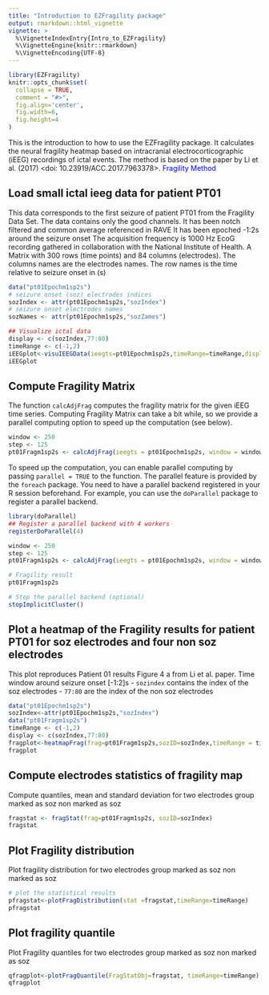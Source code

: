 ```yaml
---
title: "Introduction to EZFragility package"
output: rmarkdown::html_vignette
vignette: >
  %\VignetteIndexEntry{Intro_to_EZFragility}
  %\VignetteEngine{knitr::rmarkdown}
  %\VignetteEncoding{UTF-8}
---
```


```r
library(EZFragility)
knitr::opts_chunk$set(
  collapse = TRUE,
  comment = "#>",
  fig.align='center',
  fig.width=6,
  fig.height=4
)
```

This is the introduction to how to use the EZFragility package.
It calculates the neural fragility heatmap based on intracranial electrocorticographic (iEEG) recordings of ictal events.
The method is based on the paper by Li et al. (2017) <doi: 10.23919/ACC.2017.7963378>.
<a href="https://ieeexplore.ieee.org/document/7963378" style="color:blue; text-decoration:none;"> Fragility Method</a>

## Load small ictal ieeg data for patient PT01

This data corresponds to the first seizure of patient PT01 from the Fragility Data Set. The data contains only the good channels. It has been notch filtered and common average referenced in RAVE It has been epoched -1:2s around the seizure onset The acquisition frequency is 1000 Hz EcoG recording gathered in collaboration with the National Institute of Health. A Matrix with 300 rows (time points) and 84 columns (electrodes). The columns names are the electrodes names. The row names is the time relative to seizure onset in (s)


```r
data("pt01Epochm1sp2s")
# seizure onset (soz) electrodes indices
sozIndex <- attr(pt01Epochm1sp2s,"sozIndex")
# seizure onset electrodes names
sozNames <- attr(pt01Epochm1sp2s,"sozZames")

## Visualize ictal data
display <- c(sozIndex,77:80)
timeRange <- c(-1,2)
iEEGplot<-visuIEEGData(ieegts=pt01Epochm1sp2s,timeRange=timeRange,display=display)
iEEGplot
```


## Compute Fragility Matrix
The function `calcAdjFrag` computes the fragility matrix for the given iEEG time series. Computing Fragility Matrix can take a bit while, so we provide a parallel computing option to speed up the computation (see below).
```r
window <- 250
step <- 125
pt01Fragm1sp2s <- calcAdjFrag(ieegts = pt01Epochm1sp2s, window = window, step = step)
```

To speed up the computation, you can enable parallel computing by passing `parallel = TRUE` to the function. The parallel feature is provided by the `foreach` package. You need to have a parallel backend registered in your R session beforehand. For example, you can use the `doParallel` package to register a parallel backend.
```r
library(doParallel)
## Register a parallel backend with 4 workers
registerDoParallel(4)

window <- 250
step <- 125
pt01Fragm1sp2s <- calcAdjFrag(ieegts = pt01Epochm1sp2s, window = window, step = step, parallel = TRUE)

# Fragility result
pt01Fragm1sp2s

# Stop the parallel backend (optional)
stopImplicitCluster()
```


## Plot a heatmap of the Fragility results for patient PT01 for soz electrodes and four non soz electrodes
This plot reproduces Patient 01 results Figure 4 a from Li et al. paper. Time window around seizure onset [-1:2]s
- `sozindex` contains the index of the soz electrodes
- `77:80` are the index of the non soz electrodes
```r
data("pt01Epochm1sp2s")
sozIndex<-attr(pt01Epochm1sp2s,"sozIndex")
data("pt01Fragm1sp2s")
timeRange <- c(-1,2)
display <- c(sozIndex,77:80)
fragplot<-heatmapFrag(frag=pt01Fragm1sp2s,sozID=sozIndex,timeRange = timeRange,title="PT01 seizure 1",display=display)
fragplot
```

## Compute electrodes statistics of fragility map 
Compute quantiles, mean and standard deviation for two electrodes group marked as soz non marked as soz
```r
fragstat <- fragStat(frag=pt01Fragm1sp2s, sozID=sozIndex)
fragstat
```

## Plot Fragility distribution
Plot fragility distribution for two electrodes group marked as soz non marked as soz
```r
# plot the statistical results
pfragstat<-plotFragDistribution(stat =fragstat,timeRange=timeRange)
pfragstat
```

## Plot fragility quantile
Plot Fragility quantiles for two electrodes group marked as soz non marked as soz
```r
qfragplot<-plotFragQuantile(FragStatObj=fragstat, timeRange=timeRange)
qfragplot
```